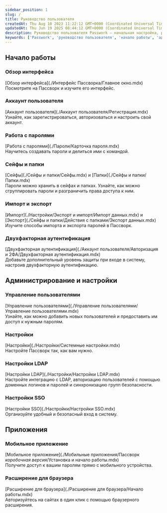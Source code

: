 ```yaml
---
sidebar_position: 1
slug: /
title: Руководство пользователя
createdAt: Thu Aug 10 2023 11:22:12 GMT+0000 (Coordinated Universal Time)
updatedAt: Thu Jun 19 2025 08:44:12 GMT+0000 (Coordinated Universal Time)
description: Руководство пользователя Passwork — начальная настройка, работа с паролями, администрирование, мобильные приложения и расширения.
keywords: ['Passwork', 'руководство пользователя', 'начало работы', 'администрирование', 'мобильное приложение', 'браузерное расширение', 'LDAP', 'SSO', 'экспорт', 'импорт', 'двухфакторная аутентификация']
---
```


## Начало работы

### Обзор интерфейса

[Обзор интерфейса](./Интерфейс Пассворка/Главное окно.mdx)  
Посмотрите на Пассворк и изучите его интерфейс.

### Аккаунт пользователя

[Аккаунт пользователя](./Аккаунт пользователя/Регистрация.mdx)  
Узнайте, как зарегистрироваться, авторизоваться и настроить свой аккаунт.

### Работа с паролями

[Работа с паролями](./Пароли/Карточка пароля.mdx)  
Научитесь создавать пароли и делиться ими с командой.

### Сейфы и папки

[Сейфы](./Сейфы и папки/Сейфы.mdx) и [Папки](./Сейфы и папки/Папки.mdx)  
Пароли можно хранить в сейфах и папках. Узнайте, как можно сгруппировать пароли и разграничить права доступа к ним.

### Импорт и экспорт

[Импорт](./Настройки/Экспорт и импорт/Импорт данных.mdx) и [Экспорт](./Сейфы и папки/Действия с папками/Экспорт данных.mdx)  
Изучите способы импорта и экспорта паролей в Пассворк.

### Двухфакторная аутентификация

[Двухфакторная аутентификация](./Аккаунт пользователя/Авторизация и 2ФА/Двухфакторная аутентификация.mdx)  
Добавьте дополнительный уровень защиты при входе в систему, настроив двухфакторную аутентификацию.

## Администрирование и настройки

### Управление пользователями

[Управление пользователями](./Управление пользователями/Управление пользователями.mdx)  
Узнайте, как можно добавить новых пользователей и предоставить им доступ к нужным паролям.

### Настройки

[Настройки](./Настройки/Системные настройки.mdx)  
Настройте Пассворк так, как вам нужно.

### Настройки LDAP

[Настройки LDAP](./Настройки/Настройки LDAP.mdx)  
Настройте интеграцию с LDAP, авторизацию пользователей с помощью доменных логинов и паролей и синхронизацию групп безопасности.

### Настройки SSO

[Настройки SSO](./Настройки/Настройки SSO.mdx)  
Организуйте удобный и безопасный вход в систему.

## Приложения

### Мобильное приложение

[Мобильное приложение](./Мобильные приложения/Пассворк _коробочная версия_/Установка и начало работы.mdx)  
Получите доступ к вашим паролям прямо с мобильного устройства.

### Расширение для браузера

[Расширение для браузера](./Расширение для браузера/Начало работы.mdx)  
Авторизуйтесь на сайтах в один клик с помощью браузерного расширения.